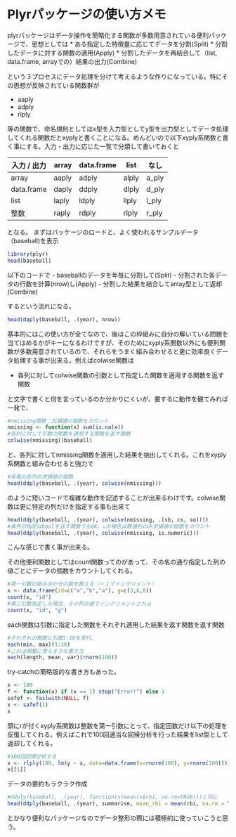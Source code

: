 Plyrパッケージの使い方メモ
========================================================
plyrパッケージはデータ操作を簡略化する関数が多数用意されている便利パッケージで、思想としては
* ある指定した特徴量に応じてデータを分割(Split)
* 分割したデータに対する関数の適用(Apply)
* 分割したデータを再結合して（list, data.frame, arrayでの）結果の出力(Combine)

という３プロセスにデータ処理を分けて考えるような作りになっている。特にその思想が反映されている関数群が

* aaply
* adply
* rlply

等の関数で、命名規則としてはx型を入力型としてy型を出力型としてデータ処理してくれる関数だとxyplyと書くことになる。めんどいので以下xyply系関数と書く事にする。入力・出力に応じた一覧で分類して書いておくと

入力 / 出力 |array | data.frame | list | なし
--- | --- | --- | --- |---
array      | aaply | adply | alply | a_ply
data.frame | daply | ddply | dlply | d_ply
list       | laply | ldply | llply | l_ply
整数       | raply | rdply | rlply | r_ply

となる。
まずはパッケージのロードと、よく使われるサンプルデータ（baseball)を表示
```r
library(plyr)
head(baseball)
```
以下のコードで
- baseballのデータを年毎に分割して(Split)
- 分割された各データの行数を計算(nrow)し(Apply)
- 分割した結果を結合してarray型として返却(Combine)

するという流れになる。
```r
head(daply(baseball, .(year), nrow))
```
基本的にはこの使い方が全てなので、後はこの枠組みに自分の解いている問題を当てはめるかがキーになるわけですが、そのためにxyply系関数以外にも便利関数が多数用意されているので、それらをうまく組み合わせると更に効率良くデータ処理する事が出来る。例えばcolwise関数は

- 各列に対してcolwise関数の引数として指定した関数を適用する関数を返す関数

と文字で書くと何を言っているのか分かりにくいが、要するに動作を観てみれば一発で、
```r
#nmissing関数：欠損値の個数をカウント
nmissing <- function(x) sum(is.na(x))
#各列に対して引数の関数を適用する関数を返す関数
colwise(nmissing)(baseball)
```
と、各列に対してnmissing関数を適用した結果を抽出してくれる。これをxyply系関数と組み合わせると強力で
```r
#年毎の各列の欠損値の個数
head(ddply(baseball, .(year), colwise(nmissing)))
```
のように短いコードで複雑な動作を記述することが出来るわけです。colwise関数は更に特定の列だけを指定する事も出来て
```r
head(ddply(baseball, .(year), colwise(nmissing, .(sb, cs, so))))
#条件の指定はboolを返す関数でもOK。↓の場合は数値列のみ欠損値の個数をカウント
head(ddply(baseball, .(year), colwise(nmissing, is.numeric)))
```
こんな感じで書く事が出来る。

その他便利関数としてはcount関数ってのがあって、その名の通り指定した列の値ごとにデータの個数をカウントしてくれる。
```r
#第一引数の組み合わせの数を数える（＝１でインクリメント）
x <- data.frame(id=c("a","b","a"), g=c(3,6,8))
count(x, "id")
#第二引数指定した場合、その列の値でインクリメントされる
count(x, "id", "g")
```

each関数は引数に指定した関数をそれぞれ適用した結果を返す関数を返す関数
```r
#それぞれの関数に引数1:10を実行。
each(min, max)(1:10)
#これは頻繁に使えそうな書き方
each(length, mean, var)(rnorm(100))
```

try-catchの簡略版的な書き方もあった。
```r
x <- 100
f <- function(x) if (x == 1) stop("Error!") else 1
safef <- failwith(NULL, f)
x <- safef(1)
x
````

頭にrが付くxyply系関数は整数を第一引数にとって、指定回数だけ以下の処理を反復してくれる。例えばこれで100回適当な回帰分析を行った結果をlist型として返却してくれる。
```r
#100回回帰分析する
x <- rlply(100, lm(y ~ x, data=data.frame(x=rnorm(100), y=rnorm(100))))
x[[1]]
```

データの要約もラクラク作成
```r
#ddply(baseball, .(year), function(x)mean(x$rbi, na.rm=TRUE)))と同じ
head(ddply(baseball, .(year), summarise, mean_rbi = mean(rbi, na.rm = TRUE)))
```

とかなり便利なパッケージなのでデータ整形の際には積極的に使っていこうと思う。
